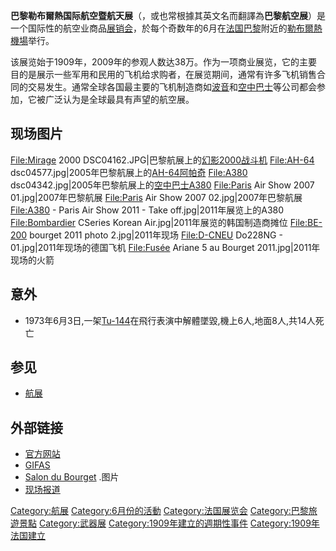 {{NoteTA
|1=zh-tw:太空;zh-cn:航天;
}}
{{expert|time=2010-01-02T10:28:53+00:00}}
'''巴黎勒布爾熱国际航空暨航天展'''（{{lang-fr|'''Salon International de l'Aéronautique et de l'Espace, Paris-Le Bourget'''}}，或也常根據其英文名'''{{lang|en|The Paris Air Show}}'''而翻譯為'''巴黎航空展'''）是一个国际性的航空业商品[[展销会|展销会]]，於每个奇数年的6月在[[法国|法国]][[巴黎|巴黎]]附近的[[巴黎-勒布爾熱機場|勒布爾熱機場]]举行。

该展览始于1909年，2009年的参观人数达38万。作为一项商业展览，它的主要目的是展示一些军用和民用的飞机给求购者，在展览期间，通常有许多飞机销售合同的交易发生。通常全球各国最主要的飞机制造商如[[波音|波音]]和[[空中巴士|空中巴士]]等公司都会参加，它被广泛认为是全球最具有声望的航空展。

== 现场图片 ==
<gallery>
File:Mirage 2000 DSC04162.JPG|巴黎航展上的[[幻影2000战斗机|幻影2000战斗机]]
File:AH-64 dsc04577.jpg|2005年巴黎航展上的[[AH-64阿帕奇|AH-64阿帕奇]]
File:A380 dsc04342.jpg|2005年巴黎航展上的[[空中巴士A380|空中巴士A380]]
File:Paris Air Show 2007 01.jpg|2007年巴黎航展
File:Paris Air Show 2007 02.jpg|2007年巴黎航展
File:A380 - Paris Air Show 2011 - Take off.jpg|2011年展览上的A380
File:Bombardier CSeries Korean Air.jpg|2011年展览的韩国制造商摊位
File:BE-200 bourget 2011 photo 2.jpg|2011年现场
File:D-CNEU Do228NG - 01.jpg|2011年现场的德国飞机
File:Fusée Ariane 5 au Bourget 2011.jpg|2011年现场的火箭
</gallery>
==意外==
*1973年6月3日,一架[[tu-144|Tu-144]]在飛行表演中解體墜毀,機上6人,地面8人,共14人死亡

== 参见 ==
* [[航展|航展]]

== 外部链接 ==
{{Commons category|Paris Air Show}}
* [http://www.paris-air-show.com/en 官方网站] {{Wayback|url=http://www.paris-air-show.com/en |date=20120207120057 }}
* [http://www.gifas.asso.fr GIFAS] {{Wayback|url=http://www.gifas.asso.fr/ |date=20190423125357 }}
* [http://www.futura-sciences.com/communiquer/g/showgallery.php/cat/567 Salon du Bourget] {{Wayback|url=http://www.futura-sciences.com/communiquer/g/showgallery.php/cat/567 |date=20070502062726 }}.图片
*[http://www.flightglobal.com/air-shows/paris-air-show/ 现场报道] {{Wayback|url=http://www.flightglobal.com/air-shows/paris-air-show/ |date=20150419235003 }}

{{International Airshows}}
{{巴黎名胜|nocat}}
{{Authority control}}
{{航天小作品}}

[[Category:航展|Category:航展]]
[[Category:6月份的活動|Category:6月份的活動]]
[[Category:法国展览会|Category:法国展览会]]
[[Category:巴黎旅遊景點|Category:巴黎旅遊景點]]
[[Category:武器展|Category:武器展]]
[[Category:1909年建立的週期性事件|Category:1909年建立的週期性事件]]
[[Category:1909年法国建立|Category:1909年法国建立]]